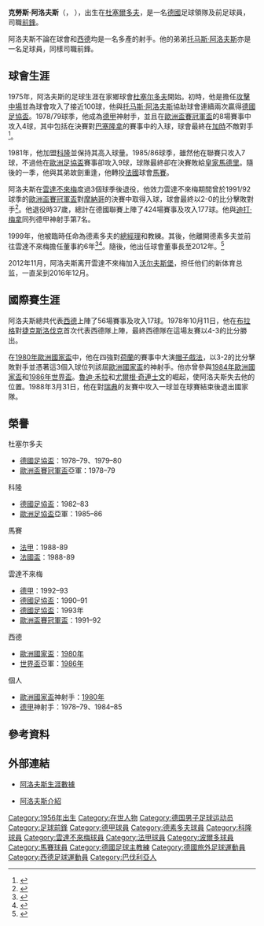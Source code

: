 {{noteTA
|G1=足球
|G2=西甲
|G3=德甲
|1=zh-hans:杜塞尔多夫; zh-hk:德素多夫;
|2=zh-hans:鲁迪·沃勒尔;zh-hk:魯迪·禾拉;zh-tw:魯迪·沃勒爾;
|3=zh-hans:尤尔根·克林斯曼;zh-hk:尤爾根·奇連士文;zh-tw:尤爾根·克林斯曼;
|4=zh-hans:托尼·舒马赫;zh-hk:東尼·舒麥加;zh-tw:托尼·舒馬赫;
|5=zh-hans:洛塔尔·马特乌斯;zh-hk:路德·馬圖斯;zh-tw:洛塔爾·馬特烏斯;
}}
{{Infobox Football biography
| playername = 克勞斯·阿洛夫斯<br>''Klaus Allofs''
| image = [[Image:Klaus_Allofs_-_SV_Werder_Bremen_(2)_(cropped).jpg|220px]]
| fullname = Klaus Allofs
| dateofbirth = {{birth date and age|1956|5|12|df=y}} 
| cityofbirth = [[杜塞爾多夫|杜塞爾多夫]]
| countryofbirth = {{BRD}}
| height = {{height|m=1.74}}
| position = [[足球前鋒|前鋒]]
| currentclub = [[沃尔夫斯堡|狼堡]]（董事長）
| youthyears = 
| youthclubs = 格雷斯海姆（{{lang|de|TuS Gerresheim}}）
| years = 1975–1981<br/>1981–1987<br/>1987–1989<br/>1989–1990<br/>1990–1993
| clubs = [[杜塞尔多夫足球俱乐部|杜塞尔多夫]]<br/>[[科隆足球會|科隆]]<br/>[[馬賽足球會|馬賽]]<br/>[[波爾多足球會|波爾多]]<br/>[[雲達不來梅體育會|雲達不來梅]]
| caps(goals) = 169 (71)<br/>177 (88)<br/>{{0}}53 (20)<br/>{{0}}37 (14)<br/>{{0}}78 (18)
| nationalyears = 1978–1988
| nationalteam = {{fb|GER}}
| nationalcaps(goals) = {{0}}56 (17)
| pcupdate = 
| ntupdate = 
}}
'''克勞斯·阿洛夫斯'''（'''{{lang-de|Klaus Allofs}}'''，{{bd|1956年|12月5日|catIdx=Allofs,  Klaus}} ），出生在[[杜塞爾多夫|杜塞爾多夫]]，是一名[[德國|德國]]足球領隊及前足球員，司職[[足球前鋒|前鋒]]。

阿洛夫斯不論在球會和[[西德國家足球隊|西德]]均是一名多產的射手。他的弟弟[[托马斯·阿洛夫斯|托马斯·阿洛夫斯]]亦是一名足球員，同樣司職前鋒。

==球會生涯==
1975年，阿洛夫斯的足球生涯在家鄉球會[[杜塞尔多夫足球俱乐部|杜塞尔多夫]]開始。初時，他是擔任[[中場#攻擊中場|攻擊中場]]並為球會攻入了接近100球，他與[[托马斯·阿洛夫斯|托马斯·阿洛夫斯]]協助球會連續兩次贏得[[德國足協盃|德國足協盃]]。1978/79球季，他成為[[德國足球甲級聯賽|德甲]]神射手，並且在[[歐洲盃賽冠軍盃|歐洲盃賽冠軍盃]]的8場賽事中攻入4球，其中包括在決賽對[[巴塞隆拿足球會|巴塞隆拿]]的賽事中的入球，球會最終在[[加時賽|加時]]不敵對手<ref>{{en}}{{cite web | url = http://www.uefa.com/competitions/ecwc/history/season=1978/intro.html | title = 1978/79: Barcelona win seven-goal thriller | publisher = UEFA.com | date = 1 June 1979 | accessdate = 30 July 2009 | archive-date = 2009-12-21 | archive-url = https://web.archive.org/web/20091221150321/http://www.uefa.com/competitions/ecwc/history/season=1978/intro.html | dead-url = no }}</ref>。

1981年，他加盟[[科隆足球會|科隆]]並保持其高入球量。1985/86球季，雖然他在聯賽只攻入7球，不過他在[[歐洲足協盃|歐洲足協盃]]賽事卻攻入9球，球隊最終卻在決賽敗給[[皇家馬德里足球會|皇家馬德里]]。隨後的一季，他與其弟故劍重逢，他轉投[[法國|法國]]球會[[馬賽足球會|馬賽]]。

阿洛夫斯在[[雲達不來梅體育會|雲達不來梅]]度過3個球季後退役，他效力雲達不來梅期間曾於1991/92球季的[[歐洲盃賽冠軍盃|歐洲盃賽冠軍盃]]對[[摩納哥足球會|摩納哥]]的決賽中取得入球，球會最終以2-0的比分擊敗對手<ref>{{en}}{{cite web | url = http://www.uefa.com/competitions/ecwc/news/kind=4/newsid=3451.html | title = 1991/92: Bremen shine in Stadium of Light | publisher =  UEFA.com | date = 1 June 1992 | accessdate = 30 July 2009}}</ref>。他退役時37歲，總計在德國聯賽上陣了424場賽事及攻入177球。他與[[迪打·梅拿|迪打·梅拿]]同列德甲神射手第7名。

1999年，他被臨時任命為德素多夫的[[總經理|總經理]]和教練。其後，他離開德素多夫並前往雲達不來梅擔任董事約6年<ref>{{en}}{{cite web | url = http://www.uefa.com/competitions/uefacup/news/kind=1/newsid=659605.html | title = Allofs stays loyal to Bremen | publisher = UEFA.com | date = 18 February 2008 | accessdate = 30 July 2009 | archive-date = 2008-04-20 | archive-url = https://web.archive.org/web/20080420063502/http://www.uefa.com/competitions/uefacup/news/kind=1/newsid=659605.html | dead-url = no }}</ref><ref>{{en}}{{cite web | url = http://www.uefa.com/competitions/uefacup/news/kind=1/newsid=843847.html | title = Allofs builds for Bremen's future | publisher = UEFA.com | date = 3 July 2009 | accessdate = 30 July 2009 | archive-date = 2009-09-13 | archive-url = https://web.archive.org/web/20090913095021/http://www.uefa.com/competitions/uefacup/news/kind=1/newsid=843847.html | dead-url = no }}</ref>。隨後，他出任球會董事長至2012年。<ref>{{en}}{{cite web | url = http://www.werder.de/english/club/directors.php | title = Board of Directors | publisher = 雲達不來梅足球會 | accessdate = 2009-12-10 | deadurl = yes | archiveurl = https://web.archive.org/web/20070603153801/http://www.werder.de/english/club/directors.php | archivedate = 2007-06-03 }}</ref>

2012年11月，阿洛夫斯离开雲達不來梅加入[[沃尔夫斯堡足球俱乐部|沃尔夫斯堡]]，担任他们的新体育总监，一直呆到2016年12月。

==國際賽生涯==
阿洛夫斯總共代表[[西德國家足球隊|西德]]上陣了56場賽事及攻入17球。1978年10月11日，他在[[布拉格|布拉格]]對[[捷克斯洛伐克國家足球隊|捷克斯洛伐克]]首次代表西德隊上陣，最終西德隊在這場友賽以4-3的比分勝出。

在[[1980年歐洲國家盃|1980年歐洲國家盃]]中，他在四強對[[荷蘭國家足球隊|荷蘭]]的賽事中大演[[帽子戲法|帽子戲法]]，以3-2的比分擊敗對手並憑著這3個入球位列該屆[[歐洲國家盃|歐洲國家盃]]的神射手。他亦曾參與[[1984年歐洲國家盃|1984年歐洲國家盃]]和[[1986年國際足協世界盃|1986年世界盃]]。[[魯迪·禾拉|魯迪·禾拉]]和[[尤爾根·奇連士文|尤爾根·奇連士文]]的崛起，使阿洛夫斯失去他的位置。1988年3月31日，他在對[[瑞典國家足球隊|瑞典]]的友賽中攻入一球並在球賽結束後退出國家隊。

==榮譽==
;杜塞尔多夫
*[[德國足協盃|德國足協盃]]：1978–79、1979–80
*[[歐洲盃賽冠軍盃|歐洲盃賽冠軍盃]]亞軍：1978–79

;科隆
*[[德國足協盃|德國足協盃]]：1982–83
*[[歐洲足協盃|歐洲足協盃]]亞軍：1985–86

;馬賽
*[[法國足球甲級聯賽|法甲]]：1988-89
*[[法國盃|法國盃]]：1988-89

;雲達不來梅
*[[德國足球甲級聯賽|德甲]]：1992–93
*[[德國足協盃|德國足協盃]]：1990–91
*[[德國足協盃|德國足協盃]]：1993年
*[[歐洲盃賽冠軍盃|歐洲盃賽冠軍盃]]：1991–92

;西德
*[[歐洲國家盃|歐洲國家盃]]：[[1980年歐洲國家盃|1980年]]
*[[國際足協世界盃|世界盃]]亞軍：[[1986年國際足協世界盃|1986年]]

;個人
*[[歐洲國家盃|歐洲國家盃]]神射手：[[1980年歐洲國家盃|1980年]]
*[[德國足球甲級聯賽|德甲]]神射手：1978–79、1984–85

==參考資料==
{{Reflist}}

==外部連結==
* {{de icon}}[http://www.fussballdaten.de/spieler/allofsklaus/ 阿洛夫斯生涯數據]{{Wayback|url=http://www.fussballdaten.de/spieler/allofsklaus/ |date=20100111190612 }}
* {{de icon}}[https://web.archive.org/web/20070929101535/http://www.weltfussball.de/spieler_profil.php?id=4172 阿洛夫斯介紹]

{{Start box}}
{{s-sports}}
{{succession box|before=[[東尼·舒麥加|東尼·舒麥加]]|title=[[德國國家足球隊|德國]]隊長|years=1986–87|after=[[路德·馬圖斯|路德·馬圖斯]]}}
{{end box}}

{{Navboxes colour
|title= 德国国家队参赛名单
|bg = white
|fg = black
|list1=
{{1980年欧洲足球锦标赛西德参赛名单}}
{{1984年欧洲足球锦标赛西德参赛名单}}
{{1986年世界杯足球赛西德参赛名单}}
}}
{{德甲最佳射手}}

{{Authority control}}
{{DEFAULTSORT:Allofs, Klaus}}
[[Category:1956年出生|Category:1956年出生]]
[[Category:在世人物|Category:在世人物]]
[[Category:德国男子足球运动员|Category:德国男子足球运动员]]
[[Category:足球前鋒|Category:足球前鋒]]
[[Category:德甲球員|Category:德甲球員]]
[[Category:德素多夫球員|Category:德素多夫球員]]
[[Category:科隆球員|Category:科隆球員]]
[[Category:雲達不來梅球員|Category:雲達不來梅球員]]
[[Category:法甲球員|Category:法甲球員]]
[[Category:波爾多球員|Category:波爾多球員]]
[[Category:馬賽球員|Category:馬賽球員]]
[[Category:德國足球主教練|Category:德國足球主教練]]
[[Category:德國旅外足球運動員|Category:德國旅外足球運動員]]
[[Category:西德足球運動員|Category:西德足球運動員]]
[[Category:巴伐利亞人|Category:巴伐利亞人]]